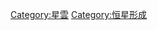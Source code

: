 {{catmain|恆星形成}}
{{commonscat|Star-forming region}}

[[Category:星雲|Category:星雲]]
[[Category:恒星形成|Category:恒星形成]]